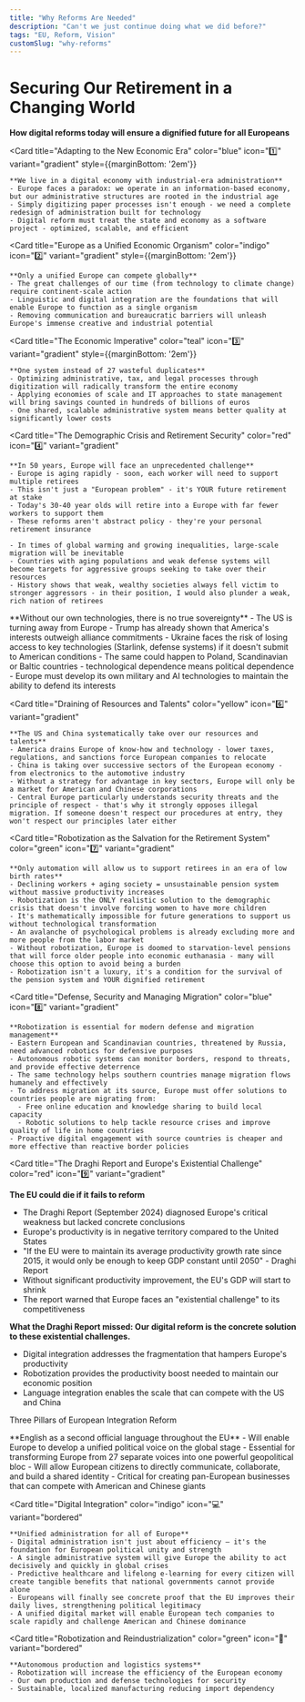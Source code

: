 ```yaml
---
title: "Why Reforms Are Needed"
description: "Can't we just continue doing what we did before?"
tags: "EU, Reform, Vision"
customSlug: "why-reforms"
---
```



# Securing Our Retirement in a Changing World
**How digital reforms today will ensure a dignified future for all Europeans**


  <Card 
    title="Adapting to the New Economic Era" 
    color="blue" 
    icon="1️⃣"
    variant="gradient"
    style={{marginBottom: '2em'}}
  >
    **We live in a digital economy with industrial-era administration**
    - Europe faces a paradox: we operate in an information-based economy, but our administrative structures are rooted in the industrial age
    - Simply digitizing paper processes isn't enough - we need a complete redesign of administration built for technology
    - Digital reform must treat the state and economy as a software project - optimized, scalable, and efficient
  </Card>

  <Card 
    title="Europe as a Unified Economic Organism" 
    color="indigo" 
    icon="2️⃣"
    variant="gradient"
    style={{marginBottom: '2em'}}
  >
    **Only a unified Europe can compete globally**
    - The great challenges of our time (from technology to climate change) require continent-scale action
    - Linguistic and digital integration are the foundations that will enable Europe to function as a single organism
    - Removing communication and bureaucratic barriers will unleash Europe's immense creative and industrial potential
  </Card>

  <Card 
    title="The Economic Imperative" 
    color="teal" 
    icon="3️⃣"
    variant="gradient"
    style={{marginBottom: '2em'}}
  >
    **One system instead of 27 wasteful duplicates**
    - Optimizing administrative, tax, and legal processes through digitization will radically transform the entire economy
    - Applying economies of scale and IT approaches to state management will bring savings counted in hundreds of billions of euros
    - One shared, scalable administrative system means better quality at significantly lower costs
  </Card>

  <Card 
    title="The Demographic Crisis and Retirement Security" 
    color="red" 
    icon="4️⃣"
    variant="gradient"
  >
    **In 50 years, Europe will face an unprecedented challenge**
    - Europe is aging rapidly - soon, each worker will need to support multiple retirees
    - This isn't just a "European problem" - it's YOUR future retirement at stake
    - Today's 30-40 year olds will retire into a Europe with far fewer workers to support them
    - These reforms aren't abstract policy - they're your personal retirement insurance

    - In times of global warming and growing inequalities, large-scale migration will be inevitable
    - Countries with aging populations and weak defense systems will become targets for aggressive groups seeking to take over their resources
    - History shows that weak, wealthy societies always fell victim to stronger aggressors - in their position, I would also plunder a weak, rich nation of retirees
  </Card>


<CardGrid columns={2} gap="2rem">
  <Card 
    title="Technological Independence Is Political Independence" 
    color="purple" 
    icon="5️⃣"
    variant="gradient"
  >
    **Without our own technologies, there is no true sovereignty**
    - The US is turning away from Europe - Trump has already shown that America's interests outweigh alliance commitments
    - Ukraine faces the risk of losing access to key technologies (Starlink, defense systems) if it doesn't submit to American conditions
    - The same could happen to Poland, Scandinavian or Baltic countries - technological dependence means political dependence
    - Europe must develop its own military and AI technologies to maintain the ability to defend its interests
  </Card>

  <Card 
    title="Draining of Resources and Talents" 
    color="yellow" 
    icon="6️⃣"
    variant="gradient"
  >
    **The US and China systematically take over our resources and talents**
    - America drains Europe of know-how and technology - lower taxes, regulations, and sanctions force European companies to relocate
    - China is taking over successive sectors of the European economy - from electronics to the automotive industry
    - Without a strategy for advantage in key sectors, Europe will only be a market for American and Chinese corporations
    - Central Europe particularly understands security threats and the principle of respect - that's why it strongly opposes illegal migration. If someone doesn't respect our procedures at entry, they won't respect our principles later either
  </Card>

  <Card 
    title="Robotization as the Salvation for the Retirement System" 
    color="green" 
    icon="7️⃣"
    variant="gradient"
  >
    **Only automation will allow us to support retirees in an era of low birth rates**
    - Declining workers + aging society = unsustainable pension system without massive productivity increases
    - Robotization is the ONLY realistic solution to the demographic crisis that doesn't involve forcing women to have more children
    - It's mathematically impossible for future generations to support us without technological transformation
    - An avalanche of psychological problems is already excluding more and more people from the labor market
    - Without robotization, Europe is doomed to starvation-level pensions that will force older people into economic euthanasia - many will choose this option to avoid being a burden
    - Robotization isn't a luxury, it's a condition for the survival of the pension system and YOUR dignified retirement
  </Card>

  <Card 
    title="Defense, Security and Managing Migration" 
    color="blue" 
    icon="8️⃣"
    variant="gradient"
  >
    **Robotization is essential for modern defense and migration management**
    - Eastern European and Scandinavian countries, threatened by Russia, need advanced robotics for defensive purposes
    - Autonomous robotic systems can monitor borders, respond to threats, and provide effective deterrence
    - The same technology helps southern countries manage migration flows humanely and effectively
    - To address migration at its source, Europe must offer solutions to countries people are migrating from:
      - Free online education and knowledge sharing to build local capacity
      - Robotic solutions to help tackle resource crises and improve quality of life in home countries
    - Proactive digital engagement with source countries is cheaper and more effective than reactive border policies
  </Card>
</CardGrid>

<Card 
  title="The Draghi Report and Europe's Existential Challenge" 
  color="red" 
  icon="9️⃣"
  variant="gradient"
>
  **The EU could die if it fails to reform**
  - The Draghi Report (September 2024) diagnosed Europe's critical weakness but lacked concrete conclusions
  - Europe's productivity is in negative territory compared to the United States
  - "If the EU were to maintain its average productivity growth rate since 2015, it would only be enough to keep GDP constant until 2050" - Draghi Report
  - Without significant productivity improvement, the EU's GDP will start to shrink
  - The report warned that Europe faces an "existential challenge" to its competitiveness

  **What the Draghi Report missed: Our digital reform is the concrete solution to these existential challenges.**
  - Digital integration addresses the fragmentation that hampers Europe's productivity
  - Robotization provides the productivity boost needed to maintain our economic position
  - Language integration enables the scale that can compete with the US and China
</Card>

<DisplayTitle level={2}>Three Pillars of European Integration Reform</DisplayTitle>

<CardGrid columns={3} gap="1.5rem">
  <Card 
    title="Language Integration" 
    color="blue" 
    icon="🗣️"
    variant="bordered"
  >
    **English as a second official language throughout the EU**
    - Will enable Europe to develop a unified political voice on the global stage
    - Essential for transforming Europe from 27 separate voices into one powerful geopolitical bloc
    - Will allow European citizens to directly communicate, collaborate, and build a shared identity
    - Critical for creating pan-European businesses that can compete with American and Chinese giants
  </Card>

  <Card 
    title="Digital Integration" 
    color="indigo" 
    icon="💻"
    variant="bordered"
  >
    **Unified administration for all of Europe**
    - Digital administration isn't just about efficiency – it's the foundation for European political unity and strength
    - A single administrative system will give Europe the ability to act decisively and quickly in global crises
    - Predictive healthcare and lifelong e-learning for every citizen will create tangible benefits that national governments cannot provide alone
    - Europeans will finally see concrete proof that the EU improves their daily lives, strengthening political legitimacy
    - A unified digital market will enable European tech companies to scale rapidly and challenge American and Chinese dominance
  </Card>

  <Card 
    title="Robotization and Reindustrialization" 
    color="green" 
    icon="🤖"
    variant="bordered"
  >
    **Autonomous production and logistics systems**
    - Robotization will increase the efficiency of the European economy
    - Our own production and defense technologies for security
    - Sustainable, localized manufacturing reducing import dependency
  </Card>
</CardGrid>
